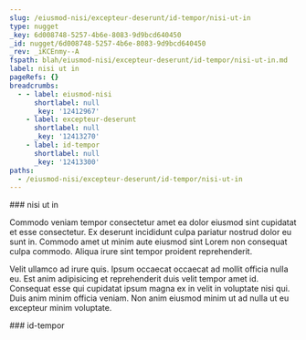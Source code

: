 ```yaml
---
slug: /eiusmod-nisi/excepteur-deserunt/id-tempor/nisi-ut-in
type: nugget
_key: 6d008748-5257-4b6e-8083-9d9bcd640450
_id: nugget/6d008748-5257-4b6e-8083-9d9bcd640450
_rev: _iKCEnmy--A
fspath: blah/eiusmod-nisi/excepteur-deserunt/id-tempor/nisi-ut-in.md
label: nisi ut in
pageRefs: {}
breadcrumbs:
  - - label: eiusmod-nisi
      shortlabel: null
      _key: '12412967'
    - label: excepteur-deserunt
      shortlabel: null
      _key: '12413270'
    - label: id-tempor
      shortlabel: null
      _key: '12413300'
paths:
  - /eiusmod-nisi/excepteur-deserunt/id-tempor/nisi-ut-in
---
```


<NuggetArea>
<Nugget slug="/eiusmod-nisi/excepteur-deserunt/id-tempor/nisi-ut-in" type="nugget" _key="6d008748-5257-4b6e-8083-9d9bcd640450" _id="nugget/6d008748-5257-4b6e-8083-9d9bcd640450" _rev="_iKCEnmy--A" fspath="blah/eiusmod-nisi/excepteur-deserunt/id-tempor/nisi-ut-in.md" label="nisi ut in" paths="/eiusmod-nisi/excepteur-deserunt/id-tempor/nisi-ut-in">
<NuggetBody>
### nisi ut in

Commodo veniam tempor consectetur amet ea dolor eiusmod sint cupidatat et esse consectetur. Ex deserunt incididunt culpa pariatur nostrud dolor eu sunt in. Commodo amet ut minim aute eiusmod sint Lorem non consequat culpa commodo. Aliqua irure sint tempor proident reprehenderit.

Velit ullamco ad irure quis. Ipsum occaecat occaecat ad mollit officia nulla eu. Est anim adipisicing et reprehenderit duis velit tempor amet id. Consequat esse qui cupidatat ipsum magna ex in velit in voluptate nisi qui. Duis anim minim officia veniam. Non anim eiusmod minim ut ad nulla ut eu excepteur minim voluptate.

</NuggetBody>
<Breadcrumbs>
<Crumbs>
<Crumb _key="12412967" label="eiusmod-nisi" /><Crumb _key="12413270" label="excepteur-deserunt" /><Crumb _key="12413300" label="id-tempor" />
</Crumbs>
</Breadcrumbs>
</Nugget>

<NuggetsInbound>
</NuggetsInbound>
<NuggetsOutbound>
</NuggetsOutbound>
</NuggetArea>
<PassagesInbound>
<Passage direction="inbound" type="passage" _key="12413300" _id="passage/12413300" _rev="_iKCEnmu---" label="id-tempor" passage="id-tempor" fspath="blah/eiusmod-nisi/excepteur-deserunt/id-tempor" paths="/eiusmod-nisi/excepteur-deserunt/id-tempor" slug="/eiusmod-nisi/excepteur-deserunt/id-tempor">
<NuggetBody>
### id-tempor

</NuggetBody>
<Breadcrumbs>
<Crumbs>
<Crumb _key="12412967" label="eiusmod-nisi" /><Crumb _key="12413270" label="excepteur-deserunt" />
</Crumbs>
</Breadcrumbs>
</Passage>

</PassagesInbound>
<PassagesOutbound>
</PassagesOutbound>